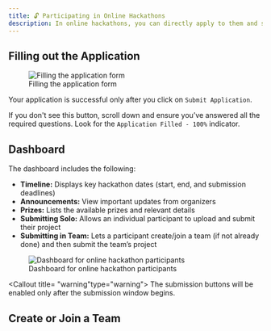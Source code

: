 ```yaml
---
title: 🔓 Participating in Online Hackathons
description: In online hackathons, you can directly apply to them and straightaway be eligible for submissions during the hackathon submission period.
---
```



## Filling out the Application

<figure>
  <img src="/assets/wjw.gif" alt="Filling the application form" />
  <figcaption>Filling the application form</figcaption>
</figure>

Your application is successful only after you click on `Submit Application`.

If you don't see this button, scroll down and ensure you’ve answered all the required questions. Look for the `Application Filled - 100%` indicator.



## Dashboard

The dashboard includes the following:

- **Timeline:** Displays key hackathon dates (start, end, and submission deadlines)
- **Announcements:** View important updates from organizers
- **Prizes:** Lists the available prizes and relevant details
- **Submitting Solo:** Allows an individual participant to upload and submit their project
- **Submitting in Team:** Lets a participant create/join a team (if not already done) and then submit the team’s project

<figure>
  <img src="/assets/gh.gif" alt="Dashboard for online hackathon participants" />
  <figcaption>Dashboard for online hackathon participants</figcaption>
</figure>

<Callout title= "warning"type="warning">
  The submission buttons will be enabled only after the submission window begins.
</Callout>


## Create or Join a Team

<Card
  title="🤼 Create/Join a Team"
  href="/docs/guide/participating-in-hackathons/create-join-a-team"
/>